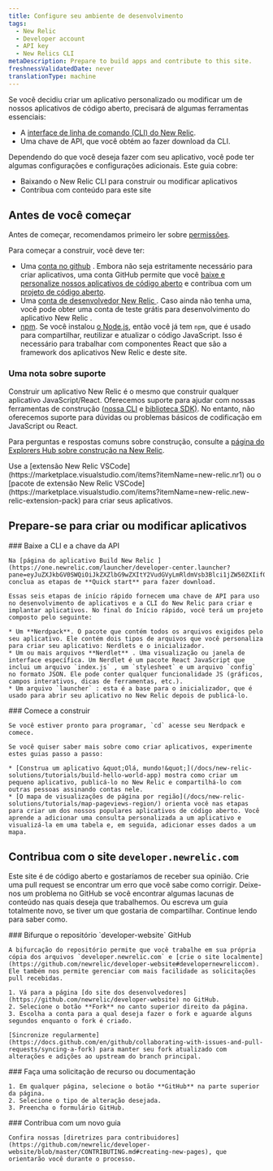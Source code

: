 ```yaml
---
title: Configure seu ambiente de desenvolvimento
tags:
  - New Relic
  - Developer account
  - API key
  - New Relics CLI
metaDescription: Prepare to build apps and contribute to this site.
freshnessValidatedDate: never
translationType: machine
---
```


Se você decidiu criar um aplicativo personalizado ou modificar um de nossos aplicativos de código aberto, precisará de algumas ferramentas essenciais:

* A [interface de linha de comando (CLI) do New Relic](https://one.newrelic.com/launcher/developer-center.launcher?pane=eyJuZXJkbGV0SWQiOiJkZXZlbG9wZXItY2VudGVyLmRldmVsb3Blci1jZW50ZXIifQ==).
* Uma chave de API, que você obtém ao fazer download da CLI.

Dependendo do que você deseja fazer com seu aplicativo, você pode ter algumas configurações e configurações adicionais. Este guia cobre:

* Baixando o New Relic CLI para construir ou modificar aplicativos
* Contribua com conteúdo para este site

## Antes de você começar

Antes de começar, recomendamos primeiro ler sobre [permissões](/docs/new-relic-solutions/new-relic-one/build-nr-apps/permission-manage-apps).

Para começar a construir, você deve ter:

* Uma [conta no github](https://github.com/) . Embora não seja estritamente necessário para criar aplicativos, uma conta GitHub permite que você [baixe e personalize nossos aplicativos de código aberto](https://opensource.newrelic.com/explore-projects) e contribua com um [projeto de código aberto](https://opensource.newrelic.com/contributing/).
* Uma [conta de desenvolvedor New Relic ](https://newrelic.com/signup/?partner=Developer+Edition). Caso ainda não tenha uma, você pode obter uma conta de teste grátis para desenvolvimento do aplicativo New Relic .
* [npm](https://www.npmjs.com/get-npm). Se você instalou [o Node.js](https://nodejs.org/en/download/), então você já tem `npm`, que é usado para compartilhar, reutilizar e atualizar o código JavaScript. Isso é necessário para trabalhar com componentes React que são a framework dos aplicativos New Relic e deste site.

### Uma nota sobre suporte

Construir um aplicativo New Relic é o mesmo que construir qualquer aplicativo JavaScript/React. Oferecemos suporte para ajudar com nossas ferramentas de construção ([nossa CLI](https://one.newrelic.com/launcher/developer-center.launcher?pane=eyJuZXJkbGV0SWQiOiJkZXZlbG9wZXItY2VudGVyLmRldmVsb3Blci1jZW50ZXIifQ==) e [biblioteca SDK)](/docs/new-relic-solutions/build-nr-ui/sdk-component/intro-to-sdk). No entanto, não oferecemos suporte para dúvidas ou problemas básicos de codificação em JavaScript ou React.

Para perguntas e respostas comuns sobre construção, consulte a [página do Explorers Hub sobre construção na New Relic](https://discuss.newrelic.com/c/build-on-new-relic).

<Callout variant="tip">
  Use a [extensão New Relic VSCode](https://marketplace.visualstudio.com/items?itemName=new-relic.nr1) ou o [pacote de extensão New Relic VSCode](https://marketplace.visualstudio.com/items?itemName=new-relic.new-relic-extension-pack) para criar seus aplicativos.
</Callout>

## Prepare-se para criar ou modificar aplicativos

<Steps>
  <Step>
    ### Baixe a CLI e a chave da API

    Na [página do aplicativo Build New Relic ](https://one.newrelic.com/launcher/developer-center.launcher?pane=eyJuZXJkbGV0SWQiOiJkZXZlbG9wZXItY2VudGVyLmRldmVsb3Blci1jZW50ZXIifQ==), conclua as etapas de **Quick start** para fazer download.

    Essas seis etapas de início rápido fornecem uma chave de API para uso no desenvolvimento de aplicativos e a CLI do New Relic para criar e implantar aplicativos. No final do Início rápido, você terá um projeto composto pelo seguinte:

    * Um **Nerdpack**. O pacote que contém todos os arquivos exigidos pelo seu aplicativo. Ele contém dois tipos de arquivos que você personaliza para criar seu aplicativo: Nerdlets e o inicializador.
    * Um ou mais arquivos **Nerdlet** . Uma visualização ou janela de interface específica. Um Nerdlet é um pacote React JavaScript que inclui um arquivo `index.js` , um `stylesheet` e um arquivo `config` no formato JSON. Ele pode conter qualquer funcionalidade JS (gráficos, campos interativos, dicas de ferramentas, etc.).
    * Um arquivo `launcher` : esta é a base para o inicializador, que é usado para abrir seu aplicativo no New Relic depois de publicá-lo.
  </Step>

  <Step>
    ### Comece a construir

    Se você estiver pronto para programar, `cd` acesse seu Nerdpack e comece.

    Se você quiser saber mais sobre como criar aplicativos, experimente estes guias passo a passo:

    * [Construa um aplicativo &quot;Olá, mundo!&quot;](/docs/new-relic-solutions/tutorials/build-hello-world-app) mostra como criar um pequeno aplicativo, publicá-lo no New Relic e compartilhá-lo com outras pessoas assinando contas nele.
    * [O mapa de visualizações de página por região](/docs/new-relic-solutions/tutorials/map-pageviews-region/) orienta você nas etapas para criar um dos nossos populares aplicativos de código aberto. Você aprende a adicionar uma consulta personalizada a um aplicativo e visualizá-la em uma tabela e, em seguida, adicionar esses dados a um mapa.
  </Step>
</Steps>

## Contribua com o site `developer.newrelic.com`

Este site é de código aberto e gostaríamos de receber sua opinião. Crie uma pull request se encontrar um erro que você sabe como corrigir. Deixe-nos um problema no GitHub se você encontrar algumas lacunas de conteúdo nas quais deseja que trabalhemos. Ou escreva um guia totalmente novo, se tiver um que gostaria de compartilhar. Continue lendo para saber como.

<Steps>
  <Step>
    ### Bifurque o repositório `developer-website` GitHub

    A bifurcação do repositório permite que você trabalhe em sua própria cópia dos arquivos `developer.newrelic.com` e [crie o site localmente](https://github.com/newrelic/developer-website#developernewreliccom). Ele também nos permite gerenciar com mais facilidade as solicitações pull recebidas.

    1. Vá para a página [do site dos desenvolvedores](https://github.com/newrelic/developer-website) no GitHub.
    2. Selecione o botão **Fork** no canto superior direito da página.
    3. Escolha a conta para a qual deseja fazer o fork e aguarde alguns segundos enquanto o fork é criado.

    [Sincronize regularmente](https://docs.github.com/en/github/collaborating-with-issues-and-pull-requests/syncing-a-fork) para manter seu fork atualizado com alterações e adições ao upstream do branch principal.
  </Step>

  <Step>
    ### Faça uma solicitação de recurso ou documentação

    1. Em qualquer página, selecione o botão **GitHub** na parte superior da página.
    2. Selecione o tipo de alteração desejada.
    3. Preencha o formulário GitHub.
  </Step>

  <Step>
    ### Contribua com um novo guia

    Confira nossas [diretrizes para contribuidores](https://github.com/newrelic/developer-website/blob/master/CONTRIBUTING.md#creating-new-pages), que orientarão você durante o processo.
  </Step>
</Steps>